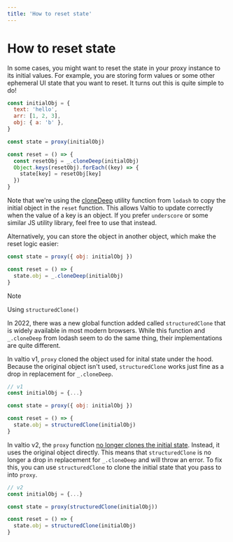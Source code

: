 ```yaml
---
title: 'How to reset state'
---
```


# How to reset state

In some cases, you might want to reset the state in your proxy instance to its initial values. For example, you are storing form values or some other ephemeral UI state that you want to reset. It turns out this is quite simple to do!

```javascript
const initialObj = {
  text: 'hello',
  arr: [1, 2, 3],
  obj: { a: 'b' },
}

const state = proxy(initialObj)

const reset = () => {
  const resetObj = _.cloneDeep(initialObj)
  Object.keys(resetObj).forEach((key) => {
    state[key] = resetObj[key]
  })
}
```

Note that we're using the [cloneDeep](https://lodash.com/docs/4.17.15#cloneDeep) utility function from `lodash` to copy the initial object in the `reset` function. This allows Valtio to update correctly when the value of a key is an object. If you prefer `underscore` or some similar JS utility library, feel free to use that instead.

Alternatively, you can store the object in another object, which make the reset logic easier:

```js
const state = proxy({ obj: initialObj })

const reset = () => {
  state.obj = _.cloneDeep(initialObj)
}
```

>[!NOTE]
> Using `structuredClone()`

In 2022, there was a new global function added called `structuredClone` that is widely available in most modern browsers. While this function and `_.cloneDeep` from lodash seem to do the same thing, their implementations are quite different.

In valtio v1, `proxy` cloned the object used for inital state under the hood. Because the original object isn't used, `structuredClone` works just fine as a drop in replacement for `_.cloneDeep`.

```js
// v1
const initialObj = {...}

const state = proxy({ obj: initialObj })

const reset = () => {
  state.obj = structuredClone(initialObj)
}
```

In valtio v2, the `proxy` function [no longer clones the initial state]('../guides/migrating-to-v2.mdx'). Instead, it uses the original object directly. This means that `structuredClone` is no longer a drop in replacement for `_.cloneDeep` and will throw an error. To fix this, you can use `structuredClone` to clone the initial state that you pass to into `proxy`.

```js
// v2
const initialObj = {...}

const state = proxy(structuredClone(initialObj))

const reset = () => {
  state.obj = structuredClone(initialObj)
}
```
